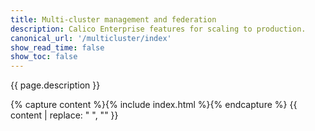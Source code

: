 ```yaml
---
title: Multi-cluster management and federation
description: Calico Enterprise features for scaling to production.
canonical_url: '/multicluster/index'
show_read_time: false
show_toc: false
---
```


{{ page.description }}

{% capture content %}{% include index.html %}{% endcapture %}
{{ content | replace: "    ", "" }}
